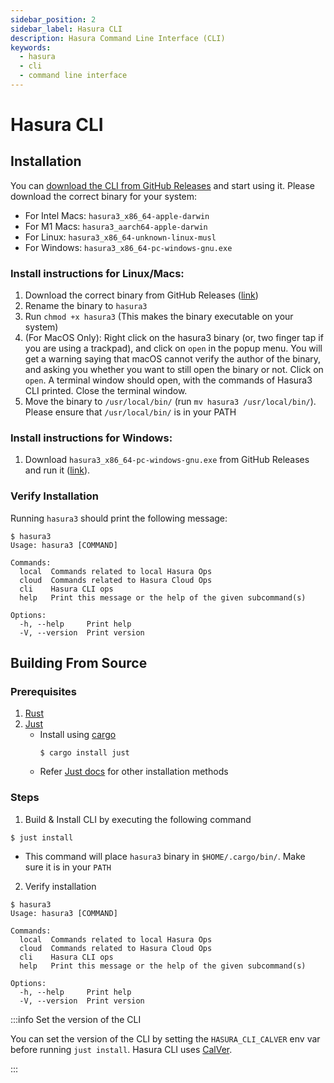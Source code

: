```yaml
---
sidebar_position: 2
sidebar_label: Hasura CLI
description: Hasura Command Line Interface (CLI)
keywords:
  - hasura
  - cli
  - command line interface
---
```


# Hasura CLI

## Installation

You can [download the CLI from GitHub Releases](https://github.com/hasura/v3-cli/releases) and start using it. Please
download the correct binary for your system:

- For Intel Macs: `hasura3_x86_64-apple-darwin`
- For M1 Macs: `hasura3_aarch64-apple-darwin`
- For Linux: `hasura3_x86_64-unknown-linux-musl`
- For Windows: `hasura3_x86_64-pc-windows-gnu.exe`

### Install instructions for Linux/Macs:

1. Download the correct binary from GitHub Releases ([link](https://github.com/hasura/v3-cli/releases))
2. Rename the binary to `hasura3`
3. Run `chmod +x hasura3` (This makes the binary executable on your system)
4. (For MacOS Only): Right click on the hasura3 binary (or, two finger tap if you are using a trackpad), and click on
   `open` in the popup menu. You will get a warning saying that macOS cannot verify the author of the binary, and asking
   you whether you want to still open the binary or not. Click on `open`. A terminal window should open, with the
   commands of Hasura3 CLI printed. Close the terminal window.
5. Move the binary to `/usr/local/bin/` (run `mv hasura3 /usr/local/bin/`). Please ensure that `/usr/local/bin/` is in
   your PATH

### Install instructions for Windows:

1. Download `hasura3_x86_64-pc-windows-gnu.exe` from GitHub Releases and run it
   ([link](https://github.com/hasura/v3-cli/releases)).

### Verify Installation

Running `hasura3` should print the following message:

```
$ hasura3
Usage: hasura3 [COMMAND]

Commands:
  local  Commands related to local Hasura Ops
  cloud  Commands related to Hasura Cloud Ops
  cli    Hasura CLI ops
  help   Print this message or the help of the given subcommand(s)

Options:
  -h, --help     Print help
  -V, --version  Print version

```

## Building From Source

### Prerequisites

1. [Rust](https://rustup.rs/)
2. [Just](https://just.systems/)
   - Install using [cargo](https://doc.rust-lang.org/cargo/)
     ```
     $ cargo install just
     ```
   - Refer [Just docs](https://just.systems/man/en/chapter_3.html) for other installation methods

### Steps

1. Build & Install CLI by executing the following command

```
$ just install
```

- This command will place `hasura3` binary in `$HOME/.cargo/bin/`. Make sure it is in your `PATH`

2. Verify installation

```
$ hasura3
Usage: hasura3 [COMMAND]

Commands:
  local  Commands related to local Hasura Ops
  cloud  Commands related to Hasura Cloud Ops
  cli    Hasura CLI ops
  help   Print this message or the help of the given subcommand(s)

Options:
  -h, --help     Print help
  -V, --version  Print version

```

:::info Set the version of the CLI

You can set the version of the CLI by setting the `HASURA_CLI_CALVER` env var before running `just install`. Hasura CLI
uses [CalVer](https://calver.org/).

:::

